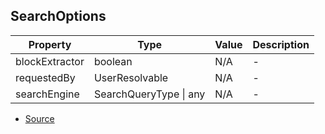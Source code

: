 ## SearchOptions


| Property | Type | Value | Description |
| ----------- | ----------- | ----------- | ----------- |
| blockExtractor | boolean | N/A | - |
| requestedBy | UserResolvable | N/A | - |
| searchEngine | SearchQueryType \| any | N/A | - |


- [Source](https://github.com/Androz2091/discord-player/blob/0ea7a3e/packages/discord-player/src/types/types.ts#L409)